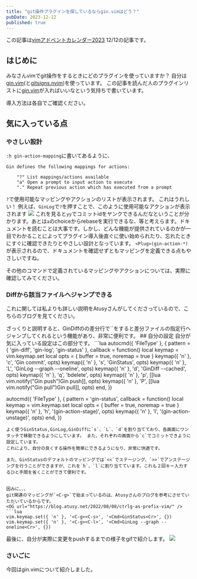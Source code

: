 ```yaml
---
title: "git操作プラグインを探しているならgin.vimはどう？"
pubDate: 2023-12-12
published: true
---
```



この記事は[vimアドベントカレンダー2023](https://qiita.com/advent-calendar/2023/vim) 12/12の記事です。

## はじめに

みなさんvimでgit操作をするときにどのプラグインを使っていますか？
自分は[gin.vim](https://github.com/lambdalisue/gin.vim)(と[gitsigns.nvim](https://github.com/lewis6991/gitsigns.nvim))を使っています。
この記事を読んだ人のプラグインリストに[gin.vim](https://github.com/lambdalisue/gin.vim)が入ればいいなという気持ちで書いています。

導入方法は各自でご確認ください。

## 気に入っている点

### やさしい設計

`:h gin-action-mapping`に書いてあるように、

```
Gin defines the following mappings for actions:

	"?"	List mappings/actions available
	"a"	Open a prompt to input action to execute
	"."	Repeat previous action which has executed from a prompt
```

`?`で使用可能なマッピングやアクションのリストが表示されます。
これはうれしい！
例えば、`GinLog`で`?`を押すことで、このように使用可能なアクションが表示されます
![](/images/blog/2023-12-12-vim-adventcalendar/img1.png)
これを見ると`yy`でコミットidをヤンクできるんだなということが分かります。あとは`a`のchoiceからrebaseを実行できるな、等と考えらます。ドキュメントを読むことは大事です。しかし、どんな機能が提供されているのかが一目でわかることによってプラグイン導入後直ぐに使い始められたり、忘れたときにすぐに確認できたりとやさしい設計となっています。
`<Plug>(gin-action-*)`が表示されるので、ドキュメントを確認せずともマッピングを定義できる点もやさしいですね。

その他のコマンドで定義されているマッピングやアクションについては、実際に確認してみてください。

### Diffから該当ファイルへジャンプできる

これに関しては私よりも詳しい説明をAtusyさんがしてくださっているので、こちらのブログを見てください。

<OG url="https://blog.atusy.net/2023/11/29/gin-diff/" />
ざっくりと説明すると、GinDiffのの差分行で`<Cr>`をすると差分ファイルの指定行へジャンプしてくれるという機能があり、非常に便利です。
## 自分の設定
自分が気に入っている設定はこの部分です。
```lua
autocmd({ 'FileType' }, {
  pattern = { 'gin-diff', 'gin-log', 'gin-status' },
  callback = function()
    local keymap = vim.keymap.set
    local opts = { buffer = true, noremap = true }
    keymap({ 'n' }, 'c', '<Cmd>Gin commit<Cr>', opts)
    keymap({ 'n' }, 's', '<Cmd>GinStatus<Cr>', opts)
    keymap({ 'n' }, 'L', '<Cmd>GinLog --graph --oneline<Cr>', opts)
    keymap({ 'n' }, 'd', '<Cmd>GinDiff --cached<Cr>', opts)
    keymap({ 'n' }, 'q', '<Cmd>bdelete<Cr>', opts)
    keymap({ 'n' }, 'p', [[<Cmd>lua vim.notify("Gin push")<Cr><Cmd>Gin push<Cr>]], opts)
    keymap({ 'n' }, 'P', [[<Cmd>lua vim.notify("Gin pull")<Cr><Cmd>Gin pull<Cr>]], opts)
  end,
})

autocmd({ 'FileType' }, {
pattern = 'gin-status',
callback = function()
local keymap = vim.keymap.set
local opts = { buffer = true, noremap = true }
keymap({ 'n' }, 'h', '<Plug>(gin-action-stage)', opts)
keymap({ 'n' }, 'l', '<Plug>(gin-action-unstage)', opts)
end,
})

````
よく使うGinStatus,GinLog,GinDiffに`s`、`L`、`d`を割り当てており、各画面にワンタッチで移動できるようにしています。 また、それぞれの画面から`c`でコミットできように設定しています。
これにより、自分の良くする操作を簡単にできるようになり、非常に快適です。

また、GinStatusのデフォルトのマッピングでは`<<`でステージング、`>>`でアンステージングを行うことができますが、これを`h`、`l`に割り当てています。これも２回キー入力するひと手間を省くことができて便利です。


因みに、、、
git関連のマッピングが`<C-g>`で始まっているのは、Atusyさんのブログを参考にさせていただいているからです。
<OG url="https://blog.atusy.net/2022/08/08/ctrlg-as-prefix-vim/" />
```lua
vim.keymap.set({ 'n' }, '<C-g><C-s>', '<Cmd>GinStatus<Cr>', {})
vim.keymap.set({ 'n' }, '<C-g><C-l>', '<Cmd>GinLog --graph --oneline<Cr>', {})

````

最後に、自分が実際に変更をpushするまでの様子をgifで紹介します。
![](/images/blog/2023-12-12-vim-adventcalendar/gif1.gif)

### さいごに

今回はgin.vimについて紹介しました。
